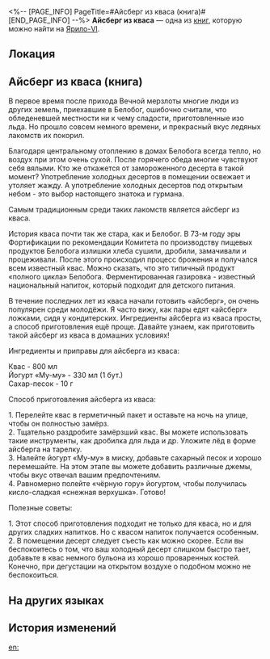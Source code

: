 <%-- [PAGE_INFO]
PageTitle=#Айсберг из кваса (книга)#
[END_PAGE_INFO] --%>
{{Дополнить}}
{{Книга Инфобокс
|id           = 029
|partIds      = 190137
|Название     = Айсберг из кваса
|Изображение  = Иконка Книга.png
|Мир          = Ярило-VI
|Томов        = 1
|Автор        = <!--нужно добавить-->
|Описание     = Реклама для журнала о стиле жизни, в котором читателям рекомендуются различные рецепты десертов.
|Том1         = {{tx}}
|Источник1    = {{tx|Отсутствует источник}}
|Персонажи    = 
|Фракции      = 
}}
'''Айсберг из кваса''' — одна из [[Книги|книг]], которую можно найти на [[Ярило-VI]].

==Локация==
{{Отметка карты|<!--название карты-->|<!--id отметки-->}}

==Айсберг из кваса (книга)==
{{Размер|+2|<div align="center">Айсберг из кваса</div>}}

В первое время после прихода Вечной мерзлоты многие люди из других земель, приехавшие в Белобог, ошибочно считали, что обледеневшей местности ни к чему сладости, приготовленные изо льда. Но прошло совсем немного времени, и прекрасный вкус ледяных лакомств их покорил.

Благодаря центральному отоплению в домах Белобога всегда тепло, но воздух при этом очень сухой. После горячего обеда многие чувствуют себя вялыми. Кто же откажется от замороженного десерта в такой момент? Употребление холодных десертов в помещении освежает и утоляет жажду. А употребление холодных десертов под открытым небом - это выбор настоящего знатока и гурмана.

Самым традиционным среди таких лакомств является айсберг из кваса.

История кваса почти так же стара, как и Белобог. В 73-м году эры Фортификации по рекомендации Комитета по производству пищевых продуктов Белобога излишки хлеба сушили, дробили, замачивали и процеживали. После этого происходил процесс брожения и получался всем известный квас. Можно сказать, что это типичный продукт «полного цикла» Белобога. Ферментированная газировка - известный национальный напиток, который подходит для детского питания.

В течение последних лет из кваса начали готовить «айсберг», он очень популярен среди молодёжи. Я часто вижу, как пары едят «айсберг» ложками, сидя у кондитерских. Ингредиенты айсберга из кваса просты, а способ приготовления ещё проще. Давайте узнаем, как приготовить такой айсберг из кваса в домашних условиях!

Ингредиенты и приправы для айсберга из кваса:

Квас - 800 мл<br />
Йогурт «Му-му» - 330 мл (1 бут.)<br />
Сахар-песок - 10 г

Способ приготовления айсберга из кваса:

1. Перелейте квас в герметичный пакет и оставьте на ночь на улице, чтобы он полностью замёрз.<br />
2. Тщательно раздробите замёрзший квас. Вы можете использовать такие инструменты, как дробилка для льда и др. Уложите лёд в форме айсберга на тарелку.<br />
3. Налейте йогурт «Му-му» в миску, добавьте сахарный песок и хорошо перемешайте. На этом этапе вы можете добавить различные джемы, чтобы вкус отвечал вашим предпочтениям.<br />
4. Равномерно полейте «чёрную гору» йогуртом, чтобы получилась кисло-сладкая «снежная верхушка». Готово!

Полезные советы:

1. Этот способ приготовления подходит не только для кваса, но и для других сладких напитков. Но с квасом напиток получается особенным.<br />
2. В помещении десерт следует съесть как можно скорее. Если вы беспокоитесь о том, что ваш холодный десерт слишком быстро тает, добавьте в квас немного бульона из хорошо проваренных костей. Конечно, при дегустации на открытом воздухе о подобном можно не беспокоиться.

==На других языках==
{{На других языках
|en   = Rye Bread Soda Iceberg
|zhs  = 黑面包汽水冰山
|zht  = 黑麵包汽水冰山
|ja   = 黒パンソーダかき氷
|ko   = 호밀빵 소다 빙수
|es   = Iceberg de refresco de pan de centeno
|fr   = Soda au pain de seigle glacé
|ru   = Айсберг из кваса
|th   = Rye Bread Soda Iceberg
|vi   = Soda Đá Bào Bánh Mì Đen
|de   = Eisberg mit Roggenbrot-Soda
|id   = Rye Bread Soda Iceberg
|pt   = Raspadinha de Refrigerante de Pão de Centeio
}}

==История изменений==
{{История изменений|3.5}}

[[en:]]